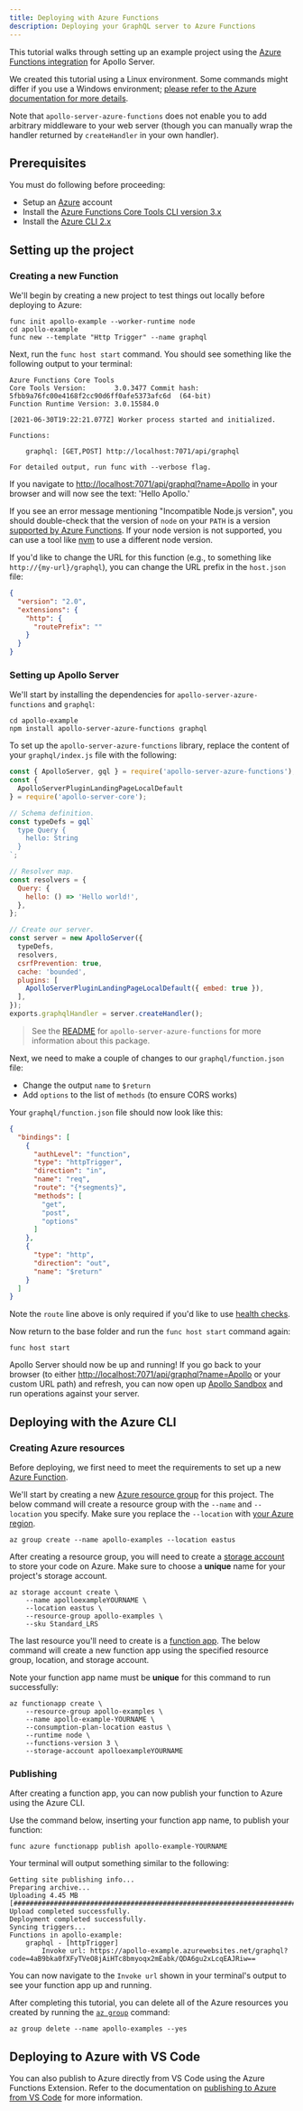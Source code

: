 ```yaml
---
title: Deploying with Azure Functions
description: Deploying your GraphQL server to Azure Functions
---
```


<!-- TODO(AS4) update when we have an Azure Functions integration to deploy -->

This tutorial walks through setting up an example project using the [Azure Functions integration](https://www.npmjs.com/package/apollo-server-azure-functions) for Apollo Server.

We created this tutorial using a Linux environment. Some commands might differ if you use a Windows environment; [please refer to the Azure documentation for more details](https://docs.microsoft.com/en-us/cli/azure/install-azure-cli-windows?tabs=azure-cli).

Note that `apollo-server-azure-functions` does not enable you to add arbitrary middleware to your web server (though you can manually wrap the handler returned by `createHandler` in your own handler).

## Prerequisites

You must do following before proceeding:

- Setup an [Azure](https://azure.com) account
- Install the [Azure Functions Core Tools CLI version 3.x](https://docs.microsoft.com/en-us/azure/azure-functions/functions-run-local#v2)
- Install the [Azure CLI 2.x](https://docs.microsoft.com/en-us/cli/azure/install-azure-cli?view=azure-cli-latest)

## Setting up the project

### Creating a new Function

We'll begin by creating a new project to test things out locally before deploying to Azure:

```shell
func init apollo-example --worker-runtime node
cd apollo-example
func new --template "Http Trigger" --name graphql
```

Next, run the `func host start` command. You should see something like the following output to your terminal:

```shell
Azure Functions Core Tools
Core Tools Version:       3.0.3477 Commit hash: 5fbb9a76fc00e4168f2cc90d6ff0afe5373afc6d  (64-bit)
Function Runtime Version: 3.0.15584.0

[2021-06-30T19:22:21.077Z] Worker process started and initialized.

Functions:

	graphql: [GET,POST] http://localhost:7071/api/graphql

For detailed output, run func with --verbose flag.
```

If you navigate to [http://localhost:7071/api/graphql?name=Apollo](http://localhost:7071/api/graphql?name=Apollo) in your browser and will now see the text: 'Hello Apollo.'

<ExpansionPanel title="Run into a problem?">

If you see an error message mentioning "Incompatible Node.js version", you should double-check that the version of `node` on your `PATH` is a version [supported by Azure Functions](https://docs.microsoft.com/en-us/azure/azure-functions/functions-versions?tabs=in-process%2Cv4&pivots=programming-language-javascript). If your node version is not supported, you can use a tool like [nvm](https://github.com/nvm-sh/nvm) to use a different node version.

</ExpansionPanel>

If you'd like to change the URL for this function (e.g., to something like `http://{my-url}/graphql`), you can change the URL prefix in the `host.json` file:

```json
{
  "version": "2.0",
  "extensions": {
    "http": {
      "routePrefix": ""
    }
  }
}
```

### Setting up Apollo Server

We'll start by installing the dependencies for `apollo-server-azure-functions` and `graphql`:

```shell
cd apollo-example
npm install apollo-server-azure-functions graphql
```

To set up the `apollo-server-azure-functions` library, replace the content of your `graphql/index.js` file with the following:

```javascript
const { ApolloServer, gql } = require('apollo-server-azure-functions');
const {
  ApolloServerPluginLandingPageLocalDefault
} = require('apollo-server-core');

// Schema definition.
const typeDefs = gql`
  type Query {
    hello: String
  }
`;

// Resolver map.
const resolvers = {
  Query: {
    hello: () => 'Hello world!',
  },
};

// Create our server.
const server = new ApolloServer({
  typeDefs,
  resolvers,
  csrfPrevention: true,
  cache: 'bounded',
  plugins: [
    ApolloServerPluginLandingPageLocalDefault({ embed: true }),
  ],
});
exports.graphqlHandler = server.createHandler();
```

> See the [README](https://www.npmjs.com/package/apollo-server-azure-functions) for `apollo-server-azure-functions` for more information about this package.

Next, we need to make a couple of changes to our `graphql/function.json` file:
-  Change the output `name` to `$return`
-  Add `options` to the list of `methods` (to ensure CORS works)

Your `graphql/function.json` file should now look like this:

```json
{
  "bindings": [
    {
      "authLevel": "function",
      "type": "httpTrigger",
      "direction": "in",
      "name": "req",
      "route": "{*segments}",
      "methods": [
        "get",
        "post",
        "options"
      ]
    },
    {
      "type": "http",
      "direction": "out",
      "name": "$return"
    }
  ]
}
```

Note the `route` line above is only required if you'd like to use [health checks](../monitoring/health-checks).

Now return to the base folder and run the `func host start` command again:

```shell
func host start
```

Apollo Server should now be up and running! If you go back to your browser (to either [http://localhost:7071/api/graphql?name=Apollo](http://localhost:7071/api/graphql?name=Apollo) or your custom URL path) and refresh, you can now open up [Apollo Sandbox](../workflow/build-run-queries) and run operations against your server.

## Deploying with the Azure CLI

### Creating Azure resources

Before deploying, we first need to meet the requirements to set up a new [Azure Function](https://docs.microsoft.com/en-us/azure/azure-functions/functions-overview).

We'll start by creating a new [Azure resource group](https://docs.microsoft.com/en-us/azure/azure-resource-manager/management/manage-resource-groups-portal) for this project. The below command will create a resource group with the `--name` and `--location` you specify. Make sure you replace the `--location` with [your Azure region](https://azure.microsoft.com/en-us/global-infrastructure/geographies/).

```shell
az group create --name apollo-examples --location eastus
```

After creating a resource group, you will need to create a [storage account](https://docs.microsoft.com/en-us/azure/storage/common/storage-account-overview) to store your code on Azure. Make sure to choose a **unique** name for your project's storage account.

```shell
az storage account create \
    --name apolloexampleYOURNAME \
    --location eastus \
    --resource-group apollo-examples \
    --sku Standard_LRS
```

The last resource you'll need to create is a [function app](https://docs.microsoft.com/en-us/cli/azure/functionapp?view=azure-cli-latest#az-functionapp-create). The below command will create a new function app using the specified resource group, location, and storage account.

Note your function app name must be **unique** for this command to run successfully:

```shell
az functionapp create \
    --resource-group apollo-examples \
    --name apollo-example-YOURNAME \
    --consumption-plan-location eastus \
    --runtime node \
    --functions-version 3 \
    --storage-account apolloexampleYOURNAME
```

### Publishing

After creating a function app, you can now publish your function to Azure using the Azure CLI.

Use the command below, inserting your function app name, to publish your function:

```shell
func azure functionapp publish apollo-example-YOURNAME
```

Your terminal will output something similar to the following:
```shell
Getting site publishing info...
Preparing archive...
Uploading 4.45 MB [###############################################################################]
Upload completed successfully.
Deployment completed successfully.
Syncing triggers...
Functions in apollo-example:
    graphql - [httpTrigger]
        Invoke url: https://apollo-example.azurewebsites.net/graphql?code=4aB9bka0fXFyTVeO8jAiHTc8bmyoqx2mEabk/QDA6gu2xLcqEAJRiw==
```

You can now navigate to the `Invoke url` shown in your terminal's output to see your function app up and running.

After completing this tutorial, you can delete all of the Azure resources you created by running the [`az group`](https://docs.microsoft.com/en-us/cli/azure/group?view=azure-cli-latest) command:

```shell
az group delete --name apollo-examples --yes
```

## Deploying to Azure with VS Code

You can also publish to Azure directly from VS Code using the Azure Functions Extension. Refer to the documentation on [publishing to Azure from VS Code](https://docs.microsoft.com/en-us/azure/azure-functions/functions-create-first-function-vs-code#publish-the-project-to-azure) for more information.

